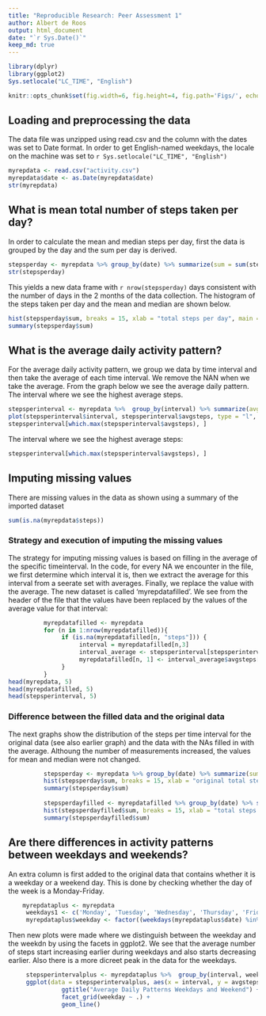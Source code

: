 ```yaml
---
title: "Reproducible Research: Peer Assessment 1"
author: Albert de Roos
output: html_document
date: "`r Sys.Date()`"
keep_md: true
---
```

``` r
library(dplyr)
library(ggplot2)
Sys.setlocale("LC_TIME", "English")
```

```r
knitr::opts_chunk$set(fig.width=6, fig.height=4, fig.path='Figs/', echo=TRUE)
```

## Loading and preprocessing the data
The data file was unzipped using read.csv and the column with the dates was set to Date format. In order to get English-named weekdays, the locale on the machine was set to `r Sys.setlocale("LC_TIME", "English")`

```r
myrepdata <- read.csv("activity.csv")
myrepdata$date <- as.Date(myrepdata$date)
str(myrepdata)
```

## What is mean total number of steps taken per day?
In order to calculate the mean and median steps per day, first the data is grouped by the day and the sum per day is derived.

```r
stepsperday <- myrepdata %>% group_by(date) %>% summarize(sum = sum(steps))
str(stepsperday)
```

This yields a new data frame with `r nrow(stepsperday)` days consistent with the number of days in the 2 months of the data collection. The histogram of the steps taken per day and the mean and median are shown below. 

```r
hist(stepsperday$sum, breaks = 15, xlab = "total steps per day", main = "Steps per day distribution")
summary(stepsperday$sum)
```

## What is the average daily activity pattern?
For the average daily activity pattern, we group we data by time interval and then take the average of each time interval. We remove the NAN when we take the average. From the graph below we see the average daily pattern. The interval where we see the highest average steps. 

```r
stepsperinterval <- myrepdata %>%  group_by(interval) %>% summarize(avgsteps = mean(steps, na.rm = TRUE))
plot(stepsperinterval$interval, stepsperinterval$avgsteps, type = "l", main = "average daily pattern", xlab = "interval", ylab = "avg steps")
stepsperinterval[which.max(stepsperinterval$avgsteps), ]
```
The interval where we see the highest average steps:

```r
stepsperinterval[which.max(stepsperinterval$avgsteps), ]
```

## Imputing missing values
There are missing values in the data as shown using a summary of the imported dataset
```r
sum(is.na(myrepdata$steps))
```

### Strategy and execution of imputing the missing values

The strategy for imputing missing values is based on filling in the average of the specific timeinterval. In the code, for every NA we encounter in the file, we first determine which interval it is, then we extract the average for this interval from a seerate set with averages. Finally, we replace the value with the average. The new dataset is called 'myrepdatafilled'. We see from the header of the file that the values have been replaced by the values of the average value for that interval:

```r
          myrepdatafilled <- myrepdata
          for (n in 1:nrow(myrepdatafilled)){
               if (is.na(myrepdatafilled[n, "steps"])) {
                    interval = myrepdatafilled[n,3]
                    interval_average <- stepsperinterval[stepsperinterval$interval == interval, ]
                    myrepdatafilled[n, 1] <- interval_average$avgsteps[[1]]
               }
          }
head(myrepdata, 5)
head(myrepdatafilled, 5)
head(stepsperinterval, 5)
```

### Difference between the filled data and the original data

The next graphs show the distribution of the steps per time interval for the original data (see also earlier graph) and the data with the NAs filled in with the average. Althoung the number of measurements increased, the values for mean and median were not changed.

```r
          stepsperday <- myrepdata %>% group_by(date) %>% summarize(sum = sum(steps))
          hist(stepsperday$sum, breaks = 15, xlab = "original total steps per day", main = "Original: Steps per day distribution")
          summary(stepsperday$sum)
          
          stepsperdayfilled <- myrepdatafilled %>% group_by(date) %>% summarize(sum = sum(steps))
          hist(stepsperdayfilled$sum, breaks = 15, xlab = "total steps per day", main = "Filled: Steps per day distribution")
          summary(stepsperdayfilled$sum)
```
          
## Are there differences in activity patterns between weekdays and weekends?

An extra column is first added to the original data that contains whether it is a weekday or a weekend day. This is done by checking whether the day of the week is a Monday-Friday.

```r
    myrepdataplus <- myrepdata
     weekdays1 <- c('Monday', 'Tuesday', 'Wednesday', 'Thursday', 'Friday')
     myrepdataplus$weekday <- factor((weekdays(myrepdataplus$date) %in% weekdays1), levels=c(FALSE, TRUE), labels=c('weekend', 'weekday'))
```

Then new plots were made where we distinguish between the weekday and the weekdn by using the facets in ggplot2. We see that the average number of steps start increasing earlier during weekdays and also starts decreasing earlier. Also there is a more dicreet peak in the data for the weekdays.
```r
     stepsperintervalplus <- myrepdataplus %>%  group_by(interval, weekday) %>% summarize(avgsteps = mean(steps, na.rm = TRUE))
     ggplot(data = stepsperintervalplus, aes(x = interval, y = avgsteps)) + 
               ggtitle("Average Daily Patterns Weekdays and Weekend") + ylab("Average Number of Steps") +
               facet_grid(weekday ~ .) +
               geom_line()          
```
